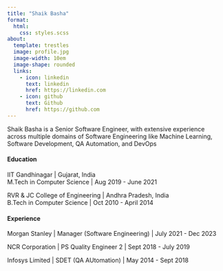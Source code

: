 ```yaml
---
title: "Shaik Basha"
format:
  html:
    css: styles.scss
about:
  template: trestles
  image: profile.jpg
  image-width: 10em
  image-shape: rounded
  links:
    - icon: linkedin
      text: linkedin
      href: https://linkedin.com
    - icon: github
      text: Github
      href: https://github.com
---
```


Shaik Basha is a Senior Software Engineer, with extensive experience across multiple domains of Software Engineering like Machine Learning, Software Development, QA Automation, and DevOps


#### Education
IIT Gandhinagar | Gujarat, India <br>
M.Tech in Computer Science | Aug 2019 - June 2021<br>

RVR & JC College of Engineering | Andhra Pradesh, India<br>
B.Tech in Computer Science | Oct 2010 - April 2014<br>

#### Experience
Morgan Stanley | Manager (Software Engineering) | July 2021 - Dec 2023

NCR Corporation | PS Quality Engineer 2 | Sept 2018 - July 2019

Infosys Limited | SDET (QA AUtomation) | May 2014 - Sept 2018
